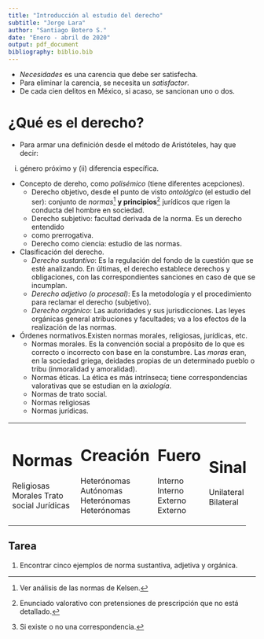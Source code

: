 ```yaml
---
title: "Introducción al estudio del derecho"
subtitle: "Jorge Lara"
author: "Santiago Botero S."
date: "Enero - abril de 2020"
output: pdf_document
bibliography: biblio.bib
---
```


+ *Necesidades* es una carencia que debe ser satisfecha.
+ Para eliminar la carencia, se necesita un *satisfactor*.
+ De cada cien delitos en México, si acaso, se sancionan uno o dos.

# ¿Qué es el derecho?

+ Para armar una definición desde el método de Aristóteles, hay que decir:
(i) género próximo y (ii) diferencia específica.

+ Concepto de dereho, como *polisémico* (tiene diferentes acepciones).
    - Derecho objetivo, desde el punto de visto *ontológico* (el estudio del
      ser): conjunto de *normas*[^1] **y principios**[^2] jurídicos que rigen la
      conducta del hombre en  sociedad.
    - Derecho subjetivo: facultad derivada de la norma. Es un derecho entendido
    - como prerrogativa.
    - Derecho como ciencia: estudio de las normas.

+ Clasificación del derecho.
    - *Derecho sustantivo*: Es la regulación del fondo de la cuestión que se
      esté analizando. En últimas, el derecho establece derechos y obligaciones,
      con las correspondientes sanciones en caso de que se incumplan.
    - *Derecho adjetivo (o procesal)*: Es la metodología y el procedimiento para
      reclamar el derecho (subjetivo).
    - *Derecho orgánico*: Las autoridades y sus jurisdicciones. Las leyes
      orgánicas general atribuciones y facultades; va a los efectos de la
      realización de las normas.

+ Órdenes normativos.Existen normas morales, religiosas, jurídicas, etc.
    - Normas morales. Es la convención social a propósito de lo que es
      correcto o incorrecto con base en la constumbre. Las *moras* eran, en la
      sociedad griega, deidades propias de un determinado pueblo o tribu
      (inmoralidad y amoralidad).
    - Normas éticas. La ética es más intrínseca; tiene correspondencias
      valorativas que se estudian en la *axiología*.
    - Normas de trato social.
    - Normas religiosas
    - Normas jurídicas.

+---------------+---------------+-----------+-------------------+---------------+
| Normas        | Creación      | Fuero     | Sinalagmática[^3] | Coercibilidad |
+===============+===============+===========+===================+===============|
| Religiosas    | Heterónomas   | Interno   | Unilateral        | Incoercible   |
| Morales       | Autónomas     | Interno   | Unilateral        | Incoercible   |
| Trato social  | Heterónomas   | Externo   | Bilateral         | Incoercible   |
| Jurídicas     | Heterónomas   | Externo   | Bilateral         | Coercible     |
+---------------+---------------+-----------+-------------------+---------------+

## Tarea

1. Encontrar cinco ejemplos de norma sustantiva, adjetiva y orgánica.

[^1]: Ver análisis de las normas de Kelsen.
[^2]: Enunciado valorativo con pretensiones de prescripción que no está detallado.
[^3]: Si existe o no una correspondencia.
